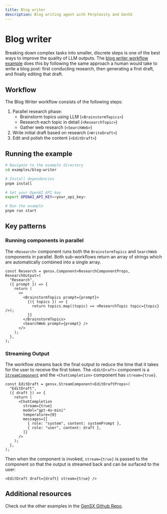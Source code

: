 ```yaml
---
title: Blog writer
description: Blog writing agent with Perplexity and GenSX
---
```


# Blog writer

Breaking down complex tasks into smaller, discrete steps is one of the best ways to improve the quality of LLM outputs. The [blog writer workflow example](https://github.com/gensx-inc/gensx/tree/main/examples/blog-writer) does this by following the same approach a human would take to write a blog post: first conducting research, then generating a first draft, and finally editing that draft.

## Workflow

The Blog Writer workflow consists of the following steps:

1. Parallel research phase:
   - Brainstorm topics using LLM (`<BrainstormTopics>`)
   - Research each topic in detail (`<ResearchTopic>`)
   - Gather web research (`<SearchWeb>`)
2. Write initial draft based on research (`<WriteDraft>`)
3. Edit and polish the content (`<EditDraft>`)

## Running the example

```bash
# Navigate to the example directory
cd examples/blog-writer

# Install dependencies
pnpm install

# Set your OpenAI API key
export OPENAI_API_KEY=<your_api_key>

# Run the example
pnpm run start
```

## Key patterns

### Running components in parallel

The `<Research>` component runs both the `BrainstormTopics` and `SearchWeb` components in parallel. Both sub-workflows return an array of strings which are automatically combined into a single array.

```tsx
const Research = gensx.Component<ResearchComponentProps, ResearchOutput>(
  "Research",
  ({ prompt }) => {
    return (
      <>
        <BrainstormTopics prompt={prompt}>
          {({ topics }) => {
            return topics.map((topic) => <ResearchTopic topic={topic} />);
          }}
        </BrainstormTopics>
        <SearchWeb prompt={prompt} />
      </>
    );
  },
);
```

### Streaming Output

The workflow streams back the final output to reduce the time that it takes for the user to receive the first token. The `<EditDraft>` component is a [`StreamComponent`](/docs/basic-concepts#component-types) and the `<ChatCompletion>` component has `stream={true}`.

```tsx
const EditDraft = gensx.StreamComponent<EditDraftProps>(
  "EditDraft",
  ({ draft }) => {
    return (
      <ChatCompletion
        stream={true}
        model="gpt-4o-mini"
        temperature={0}
        messages={[
          { role: "system", content: systemPrompt },
          { role: "user", content: draft },
        ]}
      />
    );
  },
);
```

Then when the component is invoked, `stream={true}` is passed to the component so that the output is streamed back and can be surfaced to the user:

```tsx
<EditDraft draft={draft} stream={true} />
```

## Additional resources

Check out the other examples in the [GenSX Github Repo](https://github.com/gensx-inc/gensx/tree/main/examples).
